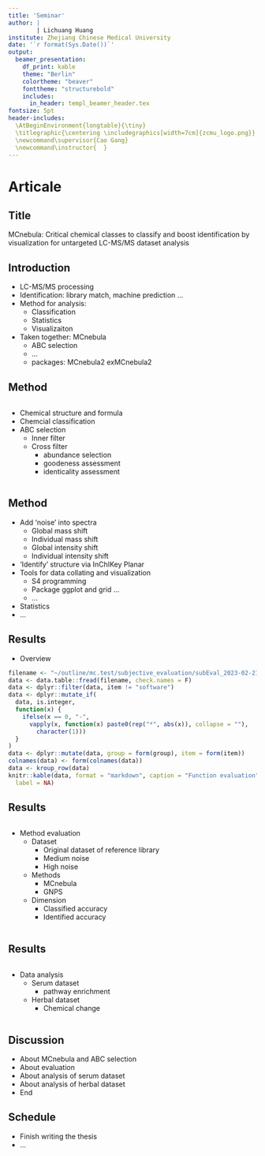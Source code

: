 ```yaml
---
title: 'Seminar'
author: |
        | Lichuang Huang
institute: Zhejiang Chinese Medical University
date: '`r format(Sys.Date())`'
output:
  beamer_presentation:
    df_print: kable
    theme: "Berlin"
    colortheme: "beaver"
    fonttheme: "structurebold"
    includes:
      in_header: templ_beamer_header.tex
fontsize: 5pt
header-includes:
  \AtBeginEnvironment{longtable}{\tiny}
  \titlegraphic{\centering \includegraphics[width=7cm]{zcmu_logo.png}}
  \newcommand\supervisor{Cao Gang}
  \newcommand\instructor{  }
---
```


# Articale

## Title

MCnebula: Critical chemical classes to classify and boost identification
by visualization for untargeted LC-MS/MS dataset analysis

## Introduction

- LC-MS/MS processing
- Identification: library match, machine prediction ...
- Method for analysis:
    - Classification
    - Statistics
    - Visualizaiton
- Taken together: MCnebula
    - ABC selection
    - ...
    - packages: MCnebula2 exMCnebula2

## Method

::: columns 
:::: column 
- Chemical structure and formula
- Chemcial classification
- ABC selection
    - Inner filter
    - Cross filter
        - abundance selection
        - goodeness assessment
        - identicality assessment
::::

:::: column 
\includegraphics[width=70mm]{../article/MCnebula2/fts/fig6.mech.pdf}
::::
:::

## Method

- Add 'noise' into spectra
    - Global mass shift 
    - Individual mass shift
    - Global intensity shift
    - Individual intensity shift
- 'Identify' structure via InChIKey Planar
- Tools for data collating and visualization
    - S4 programming
    - Package ggplot and grid ...
    - ...
- Statistics
- ...

## Results

- Overview

```r
filename <- "~/outline/mc.test/subjective_evaluation/subEval_2023-02-21.csv"
data <- data.table::fread(filename, check.names = F)
data <- dplyr::filter(data, item != "software")
data <- dplyr::mutate_if(
  data, is.integer,
  function(x) {
    ifelse(x == 0, "-", 
      vapply(x, function(x) paste0(rep("*", abs(x)), collapse = ""), 
        character(1)))
  }
)
data <- dplyr::mutate(data, group = form(group), item = form(item))
colnames(data) <- form(colnames(data))
data <- kroup_row(data)
knitr::kable(data, format = "markdown", caption = "Function evaluation",
  label = NA)
```

## Results

::: columns 
:::: column 
- Method evaluation
    - Dataset
        - Original dataset of reference library
        - Medium noise
        - High noise
    - Methods
        - MCnebula
        - GNPS
    - Dimension
        - Classified accuracy
        - Identified accuracy
::::

:::: column 
\includegraphics[height=67mm]{../article/MCnebula2/fts/fig2.compare_accuracy.pdf}
::::
:::

## Results

::: columns 
:::: column 
- Data analysis
    - Serum dataset
       - pathway enrichment
    - Herbal dataset
       - Chemical change
::::

:::: column 
\includegraphics[height=67mm]{../article/MCnebula2/fts/fig4.ac_node2.pdf}
::::
:::

## Discussion

- About MCnebula and ABC selection
- About evaluation
- About analysis of serum dataset
- About analysis of herbal dataset
- End

## Schedule

- Finish writing the thesis
- ...
